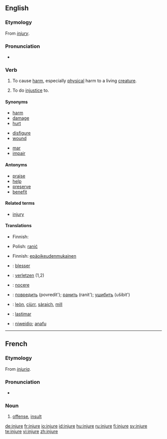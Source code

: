==English==

===Etymology===
From ''[[injury]]''.

===Pronunciation===
*{{audio|en-us-injure.ogg|Audio (US)}}

===Verb===
{{en-verb|injur|ing}}

# {{transitive}} To cause [[harm]], especially [[physical]] harm to a living [[creature]].
# {{transitive}} To do [[injustice]] to.

====Synonyms====
{{top3}}
*[[harm]]
*[[damage]]
*[[hurt]]
{{mid3}}
*[[disfigure]]
*[[wound]]
{{mid3}}
*[[mar]]
*[[impair]]
{{bottom}}

====Antonyms====
*[[praise]]
*[[help]]
*[[preserve]]
*[[benefit]]

====Related terms====
*[[injury]]

====Translations====
{{trans-top|(transitive) to cause harm, especially physical harm to a living creature}}
* Finnish: {{t-|fi|vahingoittaa}}
{{trans-mid}}
*Polish: [[ranić]]
{{trans-bottom}}

{{trans-top|(transitive) to do injustice to}}
* Finnish: {{t+|fi|olla}} [[epäoikeudenmukainen]]
{{trans-mid}}
{{trans-bottom}}

{{checktrans-top}}
*{{ttbc|French}}: [[blesser]]
*{{ttbc|German}}: [[verletzen]] (1,2)
*{{ttbc|Latin}}: [[nocere]]
{{checktrans-mid}}
*{{ttbc|Russian}}: [[повредить]] (povredít'); [[ранить]] (ranit'); [[ушибить]] (ušibit')
*{{ttbc|Scottish Gaelic}}: [[leòn]], [[ciùrr]], [[sàraich]], [[mill#Scottish Gaelic|mill]]
*{{ttbc|Spanish}}: [[lastimar]]
*{{ttbc|Welsh}}: [[niweidio]]; [[anafu]]
{{checktrans-bottom}}

----

==French==

===Etymology===
From {{L.|fr}} ''[[injuria]]''.

===Pronunciation===
*{{audio|Fr-injure.ogg|audio}}

===Noun===
{{fr-noun|f}}

# [[offense]], [[insult]]

[[de:injure]]
[[fr:injure]]
[[io:injure]]
[[id:injure]]
[[hu:injure]]
[[ru:injure]]
[[fi:injure]]
[[sv:injure]]
[[te:injure]]
[[vi:injure]]
[[zh:injure]]